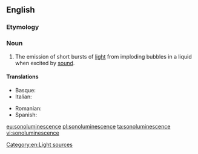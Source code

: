 ==English==
===Etymology===
{{prefix|sono|luminescence}}
===Noun===
{{wikipedia}}
{{en-noun|-}}

# {{context|physics|lang=en}} The emission of short bursts of [[light]] from imploding bubbles in a liquid when excited by [[sound]].

====Translations====
{{trans-top|The emission of short bursts of light from imploding bubbles}}
* Basque: {{t|eu|sonolumineszentzia}}
* Italian: {{t-|it|sonoluminescenza|f}}
{{trans-mid}}
* Romanian: {{t-|ro|sonoluminiscență|f}}
* Spanish: {{t|es|sonoluminiscencia|f}}
{{trans-bottom}}

[[Category:en:Light sources]]

[[eu:sonoluminescence]]
[[pl:sonoluminescence]]
[[ta:sonoluminescence]]
[[vi:sonoluminescence]]